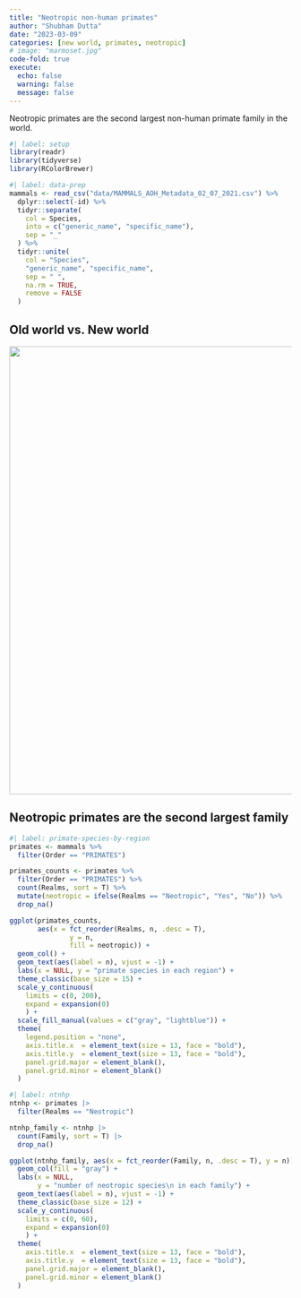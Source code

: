 ---
title: "Neotropic non-human primates"
author: "Shubham Dutta"
date: "2023-03-09"
categories: [new world, primates, neotropic]
# image: "marmoset.jpg"
code-fold: true
execute: 
  echo: false
  warning: false
  message: false
---

Neotropic primates are the second largest non-human primate family in the world.

```{r}
#| label: setup
library(readr)
library(tidyverse)
library(RColorBrewer)
```

```{r}
#| label: data-prep
mammals <- read_csv("data/MAMMALS_AOH_Metadata_02_07_2021.csv") %>% 
  dplyr::select(-id) %>% 
  tidyr::separate(
    col = Species,
    into = c("generic_name", "specific_name"),
    sep = "_"
  ) %>% 
  tidyr::unite(
    col = "Species", 
    "generic_name", "specific_name", 
    sep = " ",
    na.rm = TRUE, 
    remove = FALSE
  )
```

## Old world vs. New world

![](map.png){fig-align="center" width="800"}

## Neotropic primates are the second largest family

```{r}
#| label: primate-species-by-region
primates <- mammals %>% 
  filter(Order == "PRIMATES")

primates_counts <- primates %>% 
  filter(Order == "PRIMATES") %>% 
  count(Realms, sort = T) %>% 
  mutate(neotropic = ifelse(Realms == "Neotropic", "Yes", "No")) %>% 
  drop_na()

ggplot(primates_counts,
       aes(x = fct_reorder(Realms, n, .desc = T), 
               y = n, 
               fill = neotropic)) +
  geom_col() +
  geom_text(aes(label = n), vjust = -1) +
  labs(x = NULL, y = "primate species in each region") +
  theme_classic(base_size = 15) +
  scale_y_continuous(
    limits = c(0, 200),
    expand = expansion(0)
    ) +
  scale_fill_manual(values = c("gray", "lightblue")) +
  theme(
    legend.position = "none",
    axis.title.x  = element_text(size = 13, face = "bold"),
    axis.title.y  = element_text(size = 13, face = "bold"),
    panel.grid.major = element_blank(),
    panel.grid.minor = element_blank()
  )
```

```{r}
#| label: ntnhp
ntnhp <- primates |>
  filter(Realms == "Neotropic")

ntnhp_family <- ntnhp |>
  count(Family, sort = T) |>
  drop_na()

ggplot(ntnhp_family, aes(x = fct_reorder(Family, n, .desc = T), y = n)) +
  geom_col(fill = "gray") +
  labs(x = NULL,
       y = "number of neotropic species\n in each family") +
  geom_text(aes(label = n), vjust = -1) +
  theme_classic(base_size = 12) +
  scale_y_continuous(
    limits = c(0, 60),
    expand = expansion(0)
    ) +
  theme(
    axis.title.x  = element_text(size = 13, face = "bold"),
    axis.title.y  = element_text(size = 13, face = "bold"),
    panel.grid.major = element_blank(),
    panel.grid.minor = element_blank()
  )
```
